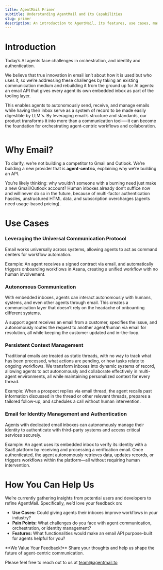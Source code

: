 ```yaml
---
title: AgentMail Primer
subtitle: Understanding AgentMail and Its Capabilities
slug: primer
description: An introduction to AgentMail, its features, use cases, market potential, and the team behind it.
---
```


# Introduction

Today’s AI agents face challenges in orchestration, and identity and authentication.

We believe that true innovation in email isn’t about how it is used but who uses it, so we’re addressing these challenges by taking an existing communication medium and rebuilding it from the ground up for AI agents: an email API that gives every agent its own embedded inbox as part of the tooling layer.

This enables agents to autonomously send, receive, and manage emails while having their inbox serve as a system of record to be made easily digestible by LLM's. By leveraging email’s structure and standards, our product transforms it into more than a communication tool—-it can become the foundation for orchestrating agent-centric workflows and collaboration.

<Frame caption="AgentMail sits in the tooling layer">
  <img src="./tooling.png" alt="" />
</Frame>

# Why Email?

To clarify, we’re not building a competitor to Gmail and Outlook. We’re building a new provider that is **agent-centric**, explaining why we’re building an API.

You’re likely thinking: why wouldn’t someone with a burning need just make a new Gmail/Outlook account? Human inboxes already don’t suffice now and will never do so in the future, because of multi-factor authentication hassles, unstructured HTML data, and subscription overcharges (agents need usage-based pricing).

# Use Cases

### <Icon icon="envelope" size="4" /> Leveraging the Universal Communication Protocol

Email works universally across systems, allowing agents to act as command centers for workflow automation.

<Note>
  Example: An agent receives a signed contract via email, and automatically
  triggers onboarding workflows in Asana, creating a unified workflow with no
  human involvement.
</Note>

### <Icon icon="walkie-talkie" size="4" /> Autonomous Communication

With embedded inboxes, agents can interact autonomously with humans, systems, and even other agents through email. This creates a communication layer that doesn’t rely on the headache of onboarding different systems.

<Note>
  A support agent receives an email from a customer, specifies the issue, and
  autonomously routes the request to another agent/human via email for
  resolution, all while keeping the customer updated and in-the-loop.
</Note>

### <Icon icon="book" size = "4" /> Persistent Context Management

Traditional emails are treated as static threads, with no way to track what has been processed, what actions are pending, or how tasks relate to ongoing workflows. We transform inboxes into dynamic systems of record, allowing agents to act autonomously and collaborate effectively in multi-agent environments, all while maintaining personalized context for every thread.

<Note>
  Example: When a prospect replies via email thread, the agent recalls past
  information discussed in the thread or other relevant threads, prepares a
  tailored follow-up, and schedules a call without human intervention.
</Note>

### <Icon icon="people-group" size = "4"/> Email for Identity Management and Authentication

Agents with dedicated email inboxes can autonomously manage their identity to authenticate with third-party systems and access critical services securely.

<Note>
  Example: An agent uses its embedded inbox to verify its identity with a SaaS
  platform by receiving and processing a verification email. Once authenticated,
  the agent autonomously retrieves data, updates records, or triggers workflows
  within the platform—all without requiring human intervention.
</Note>

<Frame caption="AgentMail turns unstructured to structured for easier agent digestion, serving as a default system of record and can eventually be used for authentication and orchestration">
  <img src="./orchestration.png" alt="" />
</Frame>

# How You Can Help Us

We’re currently gathering insights from potential users and developers to refine AgentMail. Specifically, we’d love your feedback on:

- **Use Cases:** Could giving agents their inboxes improve workflows in your industry?
- **Pain Points:** What challenges do you face with agent communication, orchestration, or identity management?
- **Features:** What functionalities would make an email API purpose-built for agents helpful for you?

<Callout type="info">
  **We Value Your Feedback!** Share your thoughts and help us shape the future
  of agent-centric communication.
</Callout>

Please feel free to reach out to us at [team@agentmail.to](mailto:team@agentmail.to)
